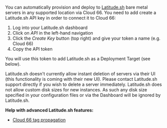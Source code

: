 You can automatically provision and deploy to [Latitude.sh](https://www.latitude.sh/) bare metal servers in any supported location via Cloud 66. You need to add create a Latitude.sh API key in order to connect it to Cloud 66:

1. Log into your Latitude.sh dashboard
2. Click on *API* in the left-hand navigation
3. Click the *Create Key* button (top right) and give your token a name (e.g. Cloud 66)
4. Copy the API token

You will use this token to add Latitude.sh as a Deployment Target (see below).

<Callout type="warning" title="Instant deletion unavailable">
Latitude.sh doesn't currently allow instant deletion of servers via their UI (this functionality is coming with their new UI). Please contact Latitude.sh support directly if you wish to delete a server immediately.
</Callout>

<Callout type="info" title="Custom disk sizes aren’t supported">
Latitude.sh does not allow custom disk sizes for new instances. As such any disk size specified in your configuration files or via the Dashboard will be ignored by Latitude.sh.
</Callout>

**Help with advanced Latitude.sh features:**

* [Cloud 66 tag propagation](/docs/servers/tagging-components#propagation-of-tags-to-cloud-providers)